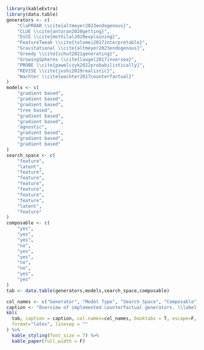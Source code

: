 ```r
library(kableExtra)
library(data.table)
generators <- c(
    "ClaPROAR \\cite{altmeyer2023endogenous}",
    "CLUE \\cite{antoran2020getting}",
    "DiCE \\cite{mothilal2020explaining}",
    "FeatureTweak \\cite{tolomei2017interpretable}",
    "Gravitational \\cite{altmeyer2023endogenous}",
    "Greedy \\cite{schut2021generating}",
    "GrowingSpheres \\cite{laugel2017inversea}",
    "PROBE \\cite{pawelczyk2022probabilistically}",
    "REVISE \\cite{joshi2019realistic}",
    "Wachter \\cite{wachter2017counterfactual}"
)
models <- c(
    "gradient based",
    "gradient based",
    "gradient based",
    "tree based",
    "gradient based",
    "gradient based",
    "agnostic",
    "gradient based",
    "gradient based",
    "gradient based"
)
search_space <- c(
    "feature",
    "latent",
    "feature",
    "feature",
    "feature",
    "feature",
    "feature",
    "feature",
    "latent",
    "feature"
)
composable <- c(
    "yes",
    "yes",
    "yes",
    "no",
    "yes",
    "yes",
    "no",
    "no",
    "yes",
    "yes"
)
tab <- data.table(generators,models,search_space,composable)
```

```r
col_names <- c("Generator", "Model Type", "Search Space", "Composable")
caption <- "Overview of implemented counterfactual generators. \\label{tab-gen} \\newline"
kbl(
  tab, caption = caption, col.names=col_names, booktabs = T, escape=F, 
  format="latex", linesep = ""
) %>%
  kable_styling(font_size = 7) %>%
  kable_paper(full_width = F) 
```